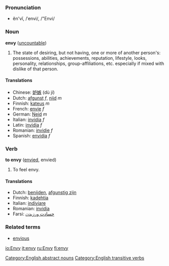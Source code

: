 ===Pronunciation===
*ĕn'vĭ, /ˈenvi/, /"Envi/

===Noun===

'''envy''' ([[uncountable]])
# The state of desiring, but not having, one or more of another person's: possessions, abilities, achievements, reputation, lifestyle, looks, personality, relationships, group-affiliations, etc. especially if mixed with dislike of that person.

====Translations====
*Chinese: [[妒嫉]] (dù jí)
*Dutch: [[afgunst]] ''f'', [[nijd]] ''m''
*Finnish: [[kateus]] ''m''
*French: [[envie]] ''f''
*German: [[Neid]] ''m''
*Italian: [[invidia]] ''f''
*Latin: [[invidia]] ''f''
*Romanian: [[invidie]] ''f''
*Spanish: [[envidia]] ''f''

===Verb===

'''to envy''' ([[envied]], envied)
# To feel envy.

====Translations====
*Dutch: [[benijden]], [[afgunstig zijn]]
*Finnish: [[kadehtia]]
*Italian: [[indiviare]]
*Romanian: [[invidia]]
*Farsi: [[حسادت ورزیدن]]

===Related terms===
*[[envious]]

[[Category:English abstract nouns]][[Category:English transitive verbs]]

[[io:Envy]]
[[it:envy]]
[[ru:Envy]]
[[fi:envy]]